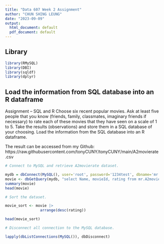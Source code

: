 ---
title: "Data 607 Week 2 Assignment"
author: "CHUN SHING LEUNG"
date: "2023-09-09"
output:
  html_document: default
  pdf_document: default
---

## Library

```{r warning=FALSE, message=FALSE}
library(RMySQL)
library(DBI)
library(sqldf)
library(dplyr)

```

## Load the information from SQL database into an R dataframe

Assignment – SQL and R
Choose six recent popular movies. Ask at least five people that you know (friends, family, classmates, imaginary
friends if necessary) to rate each of these movies that they have seen on a scale of 1 to 5. Take the results
(observations) and store them in a SQL database of your choosing. Load the information from the SQL database
into an R dataframe.

The result can be accessed from my Github:
https://raw.githubusercontent.com/tonyCUNY/tonyCUNY/main/A2movierate.csv


```{r}
# Connect to MySQL and retrieve A2movierate dataset.

mydb = dbConnect(MySQL(), user='root', password='1234test', dbname='mr', host='localhost')
movie <- dbGetQuery(mydb, "select Name, movieId, rating from mr.A2movierate")
summary(movie)
head(movie)

# Sort the dataset.

movie_sort <- movie |> 
                arrange(desc(rating)) 

head(movie_sort)

```

```{r}
# Disconnect all connection to the MySQL database.

lapply(dbListConnections(MySQL()), dbDisconnect)

```
